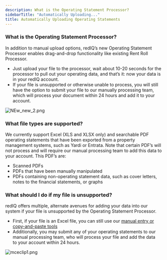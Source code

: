 ```yaml
---
description: What is the Operating Statement Processor?
sidebarTitle: "Automatically Uploading..."
title: Automatically Uploading Operating Statements
---
```


### **What is the Operating Statement Processor?**


In addition to manual upload options, redIQ’s new Operating Statement Processor enables drag-and-drop functionality like existing Rent Roll Processor.  


* Just upload your file to the processor, wait about 10-20 seconds for the processor to pull out your operating data, and that’s it: now your data is in your redIQ account.
* If your file is unsupported or otherwise unable to process, you will still have the option to submit your file to our manually processing team, which will process your document within 24 hours and add it to your account.


<Frame>
  <img src="/images/rediq/34b823d94a2a19eda18a25e0d35aaefc54ee2a6c.png" alt="NEw_new_2.png" />
</Frame>


###  **What file types are supported?**


We currently support Excel (XLS and XLSX only) and searchable PDF operating statements that have been exported from a property management systems, such as Yardi or Entrata. Note that certain PDF’s will not process and will require our manual processing team to add this data to your account. This PDF’s are: 


* Scanned PDFs
* PDFs that have been manually manipulated
* PDFs containing non-operating statement data, such as cover letters, notes to the financial statements, or graphs


### **What should I do if my file is unsupported?**


redIQ offers multiple, alternate avenues for adding your data into our system if your file is unsupported by the Operating Statement Processor.  


* First, if your file is an Excel file, you can still use our [manual entry or copy-and-paste tools](kb://article/zendesk:rediq:360036412071)
* Additionally, you may submit any of your operating statements to our manual processing team, who will process your file and add the data to your account within 24 hours.


 ![mceclip1.png](/images/rediq/c136dea20df8f50338831d30b42966dcde26818c.png)